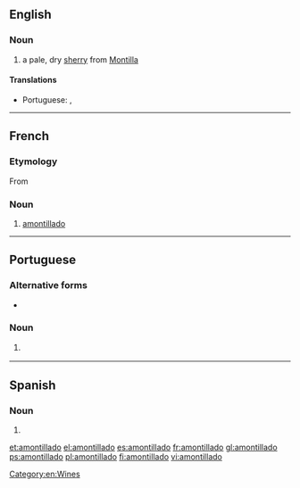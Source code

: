 ==English==

===Noun===
{{wikipedia}}
{{en-noun}}

# a pale, dry [[sherry]] from [[Montilla]]

====Translations====
{{trans-top}}
* Portuguese: {{t|pt|amontillado|m}}, {{t|pt|amontilhado|m}}
{{trans-mid}}
{{trans-bottom}}

[[Category:en:Wines]]

----

==French==

===Etymology===
From {{etyl|es|fr}}

===Noun===
{{fr-noun|m}}

# [[#English|amontillado]]

----

==Portuguese==

===Alternative forms===
* {{l|pt|amontilhado}}

===Noun===
{{pt-noun|m}}

# {{l|en|amontillado}} {{gloss|a type of Spanish wine}}

{{catlangcode|pt|Wines}}

----

==Spanish==

===Noun===
{{es-noun|m}}

# {{l|en|amontillado}}

{{catlangcode|es|Wines}}

[[et:amontillado]]
[[el:amontillado]]
[[es:amontillado]]
[[fr:amontillado]]
[[gl:amontillado]]
[[ps:amontillado]]
[[pl:amontillado]]
[[fi:amontillado]]
[[vi:amontillado]]